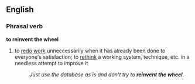 ==English==
===Phrasal verb===
'''to reinvent the wheel'''
#{{idiom}} to [[redo]] [[work]] unneccessarily when it has already been done to everyone's satisfaction; to [[rethink]] a working system, technique, etc. in a needless attempt to improve it
#:''Just use the database as is and don't try to '''reinvent the wheel'''.''